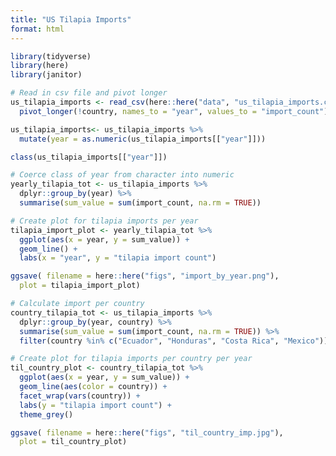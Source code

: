 ```yaml
---
title: "US Tilapia Imports"
format: html
---
```

```r
library(tidyverse)
library(here)
library(janitor)
```

```r
# Read in csv file and pivot longer 
us_tilapia_imports <- read_csv(here::here("data", "us_tilapia_imports.csv")) %>% 
  pivot_longer(!country, names_to = "year", values_to = "import_count")
```
```r

us_tilapia_imports<- us_tilapia_imports %>% 
  mutate(year = as.numeric(us_tilapia_imports[["year"]]))
```

```r
class(us_tilapia_imports[["year"]])
```

```r
# Coerce class of year from character into numeric
yearly_tilapia_tot <- us_tilapia_imports %>% 
  dplyr::group_by(year) %>% 
  summarise(sum_value = sum(import_count, na.rm = TRUE))
```

```r
# Create plot for tilapia imports per year 
tilapia_import_plot <- yearly_tilapia_tot %>% 
  ggplot(aes(x = year, y = sum_value)) + 
  geom_line() + 
  labs(x = "year", y = "tilapia import count")

ggsave( filename = here::here("figs", "import_by_year.png"),
  plot = tilapia_import_plot)
```

```r
# Calculate import per country 
country_tilapia_tot <- us_tilapia_imports %>% 
  dplyr::group_by(year, country) %>% 
  summarise(sum_value = sum(import_count, na.rm = TRUE)) %>% 
  filter(country %in% c("Ecuador", "Honduras", "Costa Rica", "Mexico")) 
```

```r
# Create plot for tilapia imports per country per year
til_country_plot <- country_tilapia_tot %>% 
  ggplot(aes(x = year, y = sum_value)) + 
  geom_line(aes(color = country)) + 
  facet_wrap(vars(country)) + 
  labs(y = "tilapia import count") + 
  theme_grey()

ggsave( filename = here::here("figs", "til_country_imp.jpg"),
  plot = til_country_plot)
```

